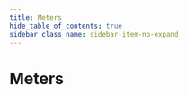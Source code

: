 ```yaml
---
title: Meters
hide_table_of_contents: true
sidebar_class_name: sidebar-item-no-expand
---
```



# Meters

<DeviceGrid>
  <DeviceCard
    brand=""
    description="Demo battery"
    thumbnail="/img/devices/meter/demo-battery.jpg"
    capabilities={[]}
    requirements={[]}
    href="/docs/devices-next/meters/demo-battery"
    group="Generic support"
    type="meter"
    name="demo-battery"
  />
  <DeviceCard
    brand=""
    description="Demo meter"
    thumbnail="/img/devices/meter/demo-meter.jpg"
    capabilities={[]}
    requirements={[]}
    href="/docs/devices-next/meters/demo-meter"
    group="Generic support"
    type="meter"
    name="demo-meter"
  />
  <DeviceCard
    brand=""
    description="Discovergy"
    thumbnail="/img/devices/meter/discovergy.jpg"
    capabilities={[]}
    requirements={[]}
    href="/docs/devices-next/meters/discovergy"
    group=""
    type="meter"
    name="discovergy"
  />
  <DeviceCard
    brand=""
    description="Plexlog"
    thumbnail="/img/devices/meter/plexlog.jpg"
    capabilities={[]}
    requirements={[]}
    href="/docs/devices-next/meters/plexlog"
    group=""
    type="meter"
    name="plexlog"
  />
  <DeviceCard
    brand=""
    description="Powerdog"
    thumbnail="/img/devices/meter/powerdog.jpg"
    capabilities={[]}
    requirements={[]}
    href="/docs/devices-next/meters/powerdog"
    group=""
    type="meter"
    name="powerdog"
  />
  <DeviceCard
    brand=""
    description="Solarlog"
    thumbnail="/img/devices/meter/solarlog.jpg"
    capabilities={[]}
    requirements={[]}
    href="/docs/devices-next/meters/solarlog"
    group=""
    type="meter"
    name="solarlog"
  />
  <DeviceCard
    brand=""
    description="SunSpec Battery (Model 124)"
    thumbnail="/img/devices/meter/sunspec-battery-model-124.jpg"
    capabilities={["battery-control"]}
    requirements={[]}
    href="/docs/devices-next/meters/sunspec-battery-model-124"
    group="Generic support"
    type="meter"
    name="sunspec-battery-model-124"
  />
  <DeviceCard
    brand=""
    description="SunSpec Battery (Model 802)"
    thumbnail="/img/devices/meter/sunspec-battery-model-802.jpg"
    capabilities={["battery-control"]}
    requirements={[]}
    href="/docs/devices-next/meters/sunspec-battery-model-802"
    group="Generic support"
    type="meter"
    name="sunspec-battery-model-802"
  />
  <DeviceCard
    brand=""
    description="SunSpec Hybrid Inverter"
    thumbnail="/img/devices/meter/sunspec-hybrid-inverter.jpg"
    capabilities={[]}
    requirements={[]}
    href="/docs/devices-next/meters/sunspec-hybrid-inverter"
    group="Generic support"
    type="meter"
    name="sunspec-hybrid-inverter"
  />
  <DeviceCard
    brand=""
    description="SunSpec Inverter"
    thumbnail="/img/devices/meter/sunspec-inverter.jpg"
    capabilities={[]}
    requirements={[]}
    href="/docs/devices-next/meters/sunspec-inverter"
    group="Generic support"
    type="meter"
    name="sunspec-inverter"
  />
  <DeviceCard
    brand=""
    description="SunSpec Meter"
    thumbnail="/img/devices/meter/sunspec-meter.jpg"
    capabilities={[]}
    requirements={[]}
    href="/docs/devices-next/meters/sunspec-meter"
    group=""
    type="meter"
    name="sunspec-meter"
  />
  <DeviceCard
    brand=""
    description="vzlogger"
    thumbnail="/img/devices/meter/vzlogger.jpg"
    capabilities={[]}
    requirements={[]}
    href="/docs/devices-next/meters/vzlogger"
    group="Generic support"
    type="meter"
    name="vzlogger"
  />
  <DeviceCard
    brand="A-Tronix"
    description=""
    thumbnail="/img/devices/meter/a-tronix.jpg"
    capabilities={[]}
    requirements={[]}
    href="/docs/devices-next/meters/a-tronix"
    group=""
    type="meter"
    name="a-tronix"
  />
  <DeviceCard
    brand="ABB"
    description="A43"
    thumbnail="/img/devices/meter/abb-a43.jpg"
    capabilities={[]}
    requirements={[]}
    href="/docs/devices-next/meters/abb-a43"
    group=""
    type="meter"
    name="abb-a43"
  />
  <DeviceCard
    brand="ABB"
    description="A44"
    thumbnail="/img/devices/meter/abb-a44.jpg"
    capabilities={[]}
    requirements={[]}
    href="/docs/devices-next/meters/abb-a44"
    group=""
    type="meter"
    name="abb-a44"
  />
  <DeviceCard
    brand="ABB"
    description="B23"
    thumbnail="/img/devices/meter/abb-b23.jpg"
    capabilities={[]}
    requirements={[]}
    href="/docs/devices-next/meters/abb-b23"
    group=""
    type="meter"
    name="abb-b23"
  />
  <DeviceCard
    brand="ABB"
    description="B24"
    thumbnail="/img/devices/meter/abb-b24.jpg"
    capabilities={[]}
    requirements={[]}
    href="/docs/devices-next/meters/abb-b24"
    group=""
    type="meter"
    name="abb-b24"
  />
  <DeviceCard
    brand="Acrel"
    description="ADW300"
    thumbnail="/img/devices/meter/acrel-adw300.jpg"
    capabilities={[]}
    requirements={[]}
    href="/docs/devices-next/meters/acrel-adw300"
    group=""
    type="meter"
    name="acrel-adw300"
  />
  <DeviceCard
    brand="Ads-tec"
    description="StoraXe"
    thumbnail="/img/devices/meter/ads-tec-storaxe.jpg"
    capabilities={[]}
    requirements={[]}
    href="/docs/devices-next/meters/ads-tec-storaxe"
    group=""
    type="meter"
    name="ads-tec-storaxe"
  />
  <DeviceCard
    brand="Alpha ESS"
    description="Storion SMILE"
    thumbnail="/img/devices/meter/alpha-ess-storion-smile.jpg"
    capabilities={["battery-control"]}
    requirements={[]}
    href="/docs/devices-next/meters/alpha-ess-storion-smile"
    group=""
    type="meter"
    name="alpha-ess-storion-smile"
  />
  <DeviceCard
    brand="Ampere"
    description="Ampere.StoragePro"
    thumbnail="/img/devices/meter/ampere-ampere-storagepro.jpg"
    capabilities={[]}
    requirements={[]}
    href="/docs/devices-next/meters/ampere-ampere-storagepro"
    group=""
    type="meter"
    name="ampere-ampere-storagepro"
  />
  <DeviceCard
    brand="Anker"
    description="Micro inverter"
    thumbnail="/img/devices/meter/anker-micro-inverter.jpg"
    capabilities={[]}
    requirements={[]}
    href="/docs/devices-next/meters/anker-micro-inverter"
    group=""
    type="meter"
    name="anker-micro-inverter"
  />
  <DeviceCard
    brand="APsystems"
    description="EZ1"
    thumbnail="/img/devices/meter/apsystems-ez1.jpg"
    capabilities={[]}
    requirements={[]}
    href="/docs/devices-next/meters/apsystems-ez1"
    group=""
    type="meter"
    name="apsystems-ez1"
  />
  <DeviceCard
    brand="AVM"
    description="FritzDECT"
    thumbnail="/img/devices/meter/avm-fritzdect.jpg"
    capabilities={[]}
    requirements={[]}
    href="/docs/devices-next/meters/avm-fritzdect"
    group="Switchable sockets"
    type="meter"
    name="avm-fritzdect"
  />
  <DeviceCard
    brand="Axitec"
    description="AXIhycon 12-15H"
    thumbnail="/img/devices/meter/axitec-axihycon-12-15h.jpg"
    capabilities={[]}
    requirements={[]}
    href="/docs/devices-next/meters/axitec-axihycon-12-15h"
    group=""
    type="meter"
    name="axitec-axihycon-12-15h"
  />
  <DeviceCard
    brand="Bernecker Engineering"
    description="MPM3PM"
    thumbnail="/img/devices/meter/bernecker-engineering-mpm3pm.jpg"
    capabilities={[]}
    requirements={[]}
    href="/docs/devices-next/meters/bernecker-engineering-mpm3pm"
    group=""
    type="meter"
    name="bernecker-engineering-mpm3pm"
  />
  <DeviceCard
    brand="BGEtech"
    description="DS100"
    thumbnail="/img/devices/meter/bgetech-ds100.jpg"
    capabilities={[]}
    requirements={[]}
    href="/docs/devices-next/meters/bgetech-ds100"
    group=""
    type="meter"
    name="bgetech-ds100"
  />
  <DeviceCard
    brand="BGEtech"
    description="WS100"
    thumbnail="/img/devices/meter/bgetech-ws100.jpg"
    capabilities={[]}
    requirements={[]}
    href="/docs/devices-next/meters/bgetech-ws100"
    group=""
    type="meter"
    name="bgetech-ws100"
  />
  <DeviceCard
    brand="Bosch"
    description="BPT-S 5 Hybrid"
    thumbnail="/img/devices/meter/bosch-bpt-s-5-hybrid.jpg"
    capabilities={[]}
    requirements={[]}
    href="/docs/devices-next/meters/bosch-bpt-s-5-hybrid"
    group=""
    type="meter"
    name="bosch-bpt-s-5-hybrid"
  />
  <DeviceCard
    brand="Bosswerk"
    description="Micro inverter"
    thumbnail="/img/devices/meter/bosswerk-micro-inverter.jpg"
    capabilities={[]}
    requirements={[]}
    href="/docs/devices-next/meters/bosswerk-micro-inverter"
    group=""
    type="meter"
    name="bosswerk-micro-inverter"
  />
  <DeviceCard
    brand="Carlo Gavazzi"
    description="EM110/111/112"
    thumbnail="/img/devices/meter/carlo-gavazzi-em110-111-112.jpg"
    capabilities={[]}
    requirements={[]}
    href="/docs/devices-next/meters/carlo-gavazzi-em110-111-112"
    group=""
    type="meter"
    name="carlo-gavazzi-em110-111-112"
  />
  <DeviceCard
    brand="Carlo Gavazzi"
    description="EM24"
    thumbnail="/img/devices/meter/carlo-gavazzi-em24.jpg"
    capabilities={[]}
    requirements={[]}
    href="/docs/devices-next/meters/carlo-gavazzi-em24"
    group=""
    type="meter"
    name="carlo-gavazzi-em24"
  />
  <DeviceCard
    brand="Carlo Gavazzi"
    description="EM24_E1"
    thumbnail="/img/devices/meter/carlo-gavazzi-em24_e1.jpg"
    capabilities={[]}
    requirements={[]}
    href="/docs/devices-next/meters/carlo-gavazzi-em24_e1"
    group=""
    type="meter"
    name="carlo-gavazzi-em24_e1"
  />
  <DeviceCard
    brand="Carlo Gavazzi"
    description="EM330/EM340"
    thumbnail="/img/devices/meter/carlo-gavazzi-em330-em340.jpg"
    capabilities={[]}
    requirements={[]}
    href="/docs/devices-next/meters/carlo-gavazzi-em330-em340"
    group=""
    type="meter"
    name="carlo-gavazzi-em330-em340"
  />
  <DeviceCard
    brand="Carlo Gavazzi"
    description="EM530/EM540"
    thumbnail="/img/devices/meter/carlo-gavazzi-em530-em540.jpg"
    capabilities={[]}
    requirements={[]}
    href="/docs/devices-next/meters/carlo-gavazzi-em530-em540"
    group=""
    type="meter"
    name="carlo-gavazzi-em530-em540"
  />
  <DeviceCard
    brand="Carlo Gavazzi"
    description="ET112"
    thumbnail="/img/devices/meter/carlo-gavazzi-et112.jpg"
    capabilities={[]}
    requirements={[]}
    href="/docs/devices-next/meters/carlo-gavazzi-et112"
    group=""
    type="meter"
    name="carlo-gavazzi-et112"
  />
  <DeviceCard
    brand="Carlo Gavazzi"
    description="ET330/ET340"
    thumbnail="/img/devices/meter/carlo-gavazzi-et330-et340.jpg"
    capabilities={[]}
    requirements={[]}
    href="/docs/devices-next/meters/carlo-gavazzi-et330-et340"
    group=""
    type="meter"
    name="carlo-gavazzi-et330-et340"
  />
  <DeviceCard
    brand="cFos"
    description="PowerBrain Meter"
    thumbnail="/img/devices/meter/cfos-powerbrain-meter.jpg"
    capabilities={["sponsorship"]}
    requirements={[]}
    href="/docs/devices-next/meters/cfos-powerbrain-meter"
    group=""
    type="meter"
    name="cfos-powerbrain-meter"
  />
  <DeviceCard
    brand="Deye"
    description="3p hybrid inverter"
    thumbnail="/img/devices/meter/deye-3p-hybrid-inverter.jpg"
    capabilities={["battery-control"]}
    requirements={[]}
    href="/docs/devices-next/meters/deye-3p-hybrid-inverter"
    group=""
    type="meter"
    name="deye-3p-hybrid-inverter"
  />
  <DeviceCard
    brand="Deye"
    description="hp3 hybrid inverter"
    thumbnail="/img/devices/meter/deye-hp3-hybrid-inverter.jpg"
    capabilities={["battery-control"]}
    requirements={[]}
    href="/docs/devices-next/meters/deye-hp3-hybrid-inverter"
    group=""
    type="meter"
    name="deye-hp3-hybrid-inverter"
  />
  <DeviceCard
    brand="Deye"
    description="Micro inverter"
    thumbnail="/img/devices/meter/deye-micro-inverter.jpg"
    capabilities={[]}
    requirements={[]}
    href="/docs/devices-next/meters/deye-micro-inverter"
    group=""
    type="meter"
    name="deye-micro-inverter"
  />
  <DeviceCard
    brand="Deye"
    description="Storage (hybrid) inverter"
    thumbnail="/img/devices/meter/deye-storage-hybrid-inverter.jpg"
    capabilities={[]}
    requirements={[]}
    href="/docs/devices-next/meters/deye-storage-hybrid-inverter"
    group=""
    type="meter"
    name="deye-storage-hybrid-inverter"
  />
  <DeviceCard
    brand="Deye"
    description="String inverter"
    thumbnail="/img/devices/meter/deye-string-inverter.jpg"
    capabilities={[]}
    requirements={[]}
    href="/docs/devices-next/meters/deye-string-inverter"
    group=""
    type="meter"
    name="deye-string-inverter"
  />
  <DeviceCard
    brand="DSMR"
    description=""
    thumbnail="/img/devices/meter/dsmr.jpg"
    capabilities={[]}
    requirements={[]}
    href="/docs/devices-next/meters/dsmr"
    group=""
    type="meter"
    name="dsmr"
  />
  <DeviceCard
    brand="DZG"
    description="DVH4013"
    thumbnail="/img/devices/meter/dzg-dvh4013.jpg"
    capabilities={[]}
    requirements={[]}
    href="/docs/devices-next/meters/dzg-dvh4013"
    group=""
    type="meter"
    name="dzg-dvh4013"
  />
  <DeviceCard
    brand="E3/DC"
    description=""
    thumbnail="/img/devices/meter/e3-dc.jpg"
    capabilities={["battery-control"]}
    requirements={[]}
    href="/docs/devices-next/meters/e3-dc"
    group=""
    type="meter"
    name="e3-dc"
  />
  <DeviceCard
    brand="Eastron"
    description="SDM120-Modbus"
    thumbnail="/img/devices/meter/eastron-sdm120-modbus.jpg"
    capabilities={[]}
    requirements={[]}
    href="/docs/devices-next/meters/eastron-sdm120-modbus"
    group=""
    type="meter"
    name="eastron-sdm120-modbus"
  />
  <DeviceCard
    brand="Eastron"
    description="SDM220/230"
    thumbnail="/img/devices/meter/eastron-sdm220-230.jpg"
    capabilities={[]}
    requirements={[]}
    href="/docs/devices-next/meters/eastron-sdm220-230"
    group=""
    type="meter"
    name="eastron-sdm220-230"
  />
  <DeviceCard
    brand="Eastron"
    description="SDM630-Modbus"
    thumbnail="/img/devices/meter/eastron-sdm630-modbus.jpg"
    capabilities={[]}
    requirements={[]}
    href="/docs/devices-next/meters/eastron-sdm630-modbus"
    group=""
    type="meter"
    name="eastron-sdm630-modbus"
  />
  <DeviceCard
    brand="Eastron"
    description="SDM72D-M"
    thumbnail="/img/devices/meter/eastron-sdm72d-m.jpg"
    capabilities={[]}
    requirements={[]}
    href="/docs/devices-next/meters/eastron-sdm72d-m"
    group=""
    type="meter"
    name="eastron-sdm72d-m"
  />
  <DeviceCard
    brand="Eastron"
    description="SDM72DM-V2"
    thumbnail="/img/devices/meter/eastron-sdm72dm-v2.jpg"
    capabilities={[]}
    requirements={[]}
    href="/docs/devices-next/meters/eastron-sdm72dm-v2"
    group=""
    type="meter"
    name="eastron-sdm72dm-v2"
  />
  <DeviceCard
    brand="Enphase"
    description="IQ Envoy"
    thumbnail="/img/devices/meter/enphase-iq-envoy.jpg"
    capabilities={[]}
    requirements={[]}
    href="/docs/devices-next/meters/enphase-iq-envoy"
    group=""
    type="meter"
    name="enphase-iq-envoy"
  />
  <DeviceCard
    brand="ESPHome"
    description="DLMS Meter Austria"
    thumbnail="/img/devices/meter/esphome-dlms-meter-austria.jpg"
    capabilities={[]}
    requirements={[]}
    href="/docs/devices-next/meters/esphome-dlms-meter-austria"
    group=""
    type="meter"
    name="esphome-dlms-meter-austria"
  />
  <DeviceCard
    brand="ESPHome"
    description="DSMR"
    thumbnail="/img/devices/meter/esphome-dsmr.jpg"
    capabilities={[]}
    requirements={[]}
    href="/docs/devices-next/meters/esphome-dsmr"
    group=""
    type="meter"
    name="esphome-dsmr"
  />
  <DeviceCard
    brand="FENECON"
    description=""
    thumbnail="/img/devices/meter/fenecon.jpg"
    capabilities={["battery-control"]}
    requirements={[]}
    href="/docs/devices-next/meters/fenecon"
    group=""
    type="meter"
    name="fenecon"
  />
  <DeviceCard
    brand="FoxESS"
    description="H1 Series Hybrid Inverter"
    thumbnail="/img/devices/meter/foxess-h1-series-hybrid-inverter.jpg"
    capabilities={[]}
    requirements={[]}
    href="/docs/devices-next/meters/foxess-h1-series-hybrid-inverter"
    group=""
    type="meter"
    name="foxess-h1-series-hybrid-inverter"
  />
  <DeviceCard
    brand="FoxESS"
    description="H3 Series Hybrid Inverter"
    thumbnail="/img/devices/meter/foxess-h3-series-hybrid-inverter.jpg"
    capabilities={["battery-control"]}
    requirements={[]}
    href="/docs/devices-next/meters/foxess-h3-series-hybrid-inverter"
    group=""
    type="meter"
    name="foxess-h3-series-hybrid-inverter"
  />
  <DeviceCard
    brand="FoxESS"
    description="H3-Smart Series Hybrid Inverter"
    thumbnail="/img/devices/meter/foxess-h3-smart-series-hybrid-inverter.jpg"
    capabilities={["battery-control"]}
    requirements={[]}
    href="/docs/devices-next/meters/foxess-h3-smart-series-hybrid-inverter"
    group=""
    type="meter"
    name="foxess-h3-smart-series-hybrid-inverter"
  />
  <DeviceCard
    brand="Fronius"
    description="Ohmpilot"
    thumbnail="/img/devices/meter/fronius-ohmpilot.jpg"
    capabilities={[]}
    requirements={[]}
    href="/docs/devices-next/meters/fronius-ohmpilot"
    group=""
    type="meter"
    name="fronius-ohmpilot"
  />
  <DeviceCard
    brand="Fronius"
    description="Primo GEN24 Plus"
    thumbnail="/img/devices/meter/fronius-primo-gen24-plus.jpg"
    capabilities={["battery-control"]}
    requirements={[]}
    href="/docs/devices-next/meters/fronius-primo-gen24-plus"
    group=""
    type="meter"
    name="fronius-primo-gen24-plus"
  />
  <DeviceCard
    brand="Fronius"
    description="Smartmeter (via Inverter)"
    thumbnail="/img/devices/meter/fronius-smartmeter-via-inverter.jpg"
    capabilities={[]}
    requirements={[]}
    href="/docs/devices-next/meters/fronius-smartmeter-via-inverter"
    group=""
    type="meter"
    name="fronius-smartmeter-via-inverter"
  />
  <DeviceCard
    brand="Fronius"
    description="Solar API V1"
    thumbnail="/img/devices/meter/fronius-solar-api-v1.jpg"
    capabilities={["battery-control"]}
    requirements={[]}
    href="/docs/devices-next/meters/fronius-solar-api-v1"
    group=""
    type="meter"
    name="fronius-solar-api-v1"
  />
  <DeviceCard
    brand="Fronius"
    description="Symo GEN24 Plus"
    thumbnail="/img/devices/meter/fronius-symo-gen24-plus.jpg"
    capabilities={["battery-control"]}
    requirements={[]}
    href="/docs/devices-next/meters/fronius-symo-gen24-plus"
    group=""
    type="meter"
    name="fronius-symo-gen24-plus"
  />
  <DeviceCard
    brand="Ginlong"
    description="Solis Hybrid Inverter (RHI series)"
    thumbnail="/img/devices/meter/ginlong-solis-hybrid-inverter-rhi-series.jpg"
    capabilities={[]}
    requirements={[]}
    href="/docs/devices-next/meters/ginlong-solis-hybrid-inverter-rhi-series"
    group=""
    type="meter"
    name="ginlong-solis-hybrid-inverter-rhi-series"
  />
  <DeviceCard
    brand="Ginlong"
    description="Solis Hybrid Inverter (S Series)"
    thumbnail="/img/devices/meter/ginlong-solis-hybrid-inverter-s-series.jpg"
    capabilities={[]}
    requirements={[]}
    href="/docs/devices-next/meters/ginlong-solis-hybrid-inverter-s-series"
    group=""
    type="meter"
    name="ginlong-solis-hybrid-inverter-s-series"
  />
  <DeviceCard
    brand="Ginlong"
    description="Solis Inverter"
    thumbnail="/img/devices/meter/ginlong-solis-inverter.jpg"
    capabilities={[]}
    requirements={[]}
    href="/docs/devices-next/meters/ginlong-solis-inverter"
    group=""
    type="meter"
    name="ginlong-solis-inverter"
  />
  <DeviceCard
    brand="go-e"
    description="Controller"
    thumbnail="/img/devices/meter/go-e-controller.jpg"
    capabilities={[]}
    requirements={[]}
    href="/docs/devices-next/meters/go-e-controller"
    group=""
    type="meter"
    name="go-e-controller"
  />
  <DeviceCard
    brand="GoodWe"
    description="ET/EH/BH/BT Hybrid Inverter"
    thumbnail="/img/devices/meter/goodwe-et-eh-bh-bt-hybrid-inverter.jpg"
    capabilities={["battery-control"]}
    requirements={[]}
    href="/docs/devices-next/meters/goodwe-et-eh-bh-bt-hybrid-inverter"
    group=""
    type="meter"
    name="goodwe-et-eh-bh-bt-hybrid-inverter"
  />
  <DeviceCard
    brand="GoodWe"
    description="GoodWe over Wifi"
    thumbnail="/img/devices/meter/goodwe-goodwe-over-wifi.jpg"
    capabilities={[]}
    requirements={[]}
    href="/docs/devices-next/meters/goodwe-goodwe-over-wifi"
    group=""
    type="meter"
    name="goodwe-goodwe-over-wifi"
  />
  <DeviceCard
    brand="GoodWe"
    description="SDT/DT Inverter"
    thumbnail="/img/devices/meter/goodwe-sdt-dt-inverter.jpg"
    capabilities={[]}
    requirements={[]}
    href="/docs/devices-next/meters/goodwe-sdt-dt-inverter"
    group=""
    type="meter"
    name="goodwe-sdt-dt-inverter"
  />
  <DeviceCard
    brand="Growatt"
    description="Hybrid Inverter"
    thumbnail="/img/devices/meter/growatt-hybrid-inverter.jpg"
    capabilities={["battery-control"]}
    requirements={[]}
    href="/docs/devices-next/meters/growatt-hybrid-inverter"
    group=""
    type="meter"
    name="growatt-hybrid-inverter"
  />
  <DeviceCard
    brand="Growatt"
    description="TL-X(H) Hybrid Inverter"
    thumbnail="/img/devices/meter/growatt-tl-x-h-hybrid-inverter.jpg"
    capabilities={["battery-control"]}
    requirements={[]}
    href="/docs/devices-next/meters/growatt-tl-x-h-hybrid-inverter"
    group=""
    type="meter"
    name="growatt-tl-x-h-hybrid-inverter"
  />
  <DeviceCard
    brand="Homematic IP"
    description=""
    thumbnail="/img/devices/meter/homematic-ip.jpg"
    capabilities={[]}
    requirements={[]}
    href="/docs/devices-next/meters/homematic-ip"
    group="Switchable sockets"
    type="meter"
    name="homematic-ip"
  />
  <DeviceCard
    brand="HomeWizard"
    description="kWh Meter"
    thumbnail="/img/devices/meter/homewizard-kwh-meter.jpg"
    capabilities={[]}
    requirements={[]}
    href="/docs/devices-next/meters/homewizard-kwh-meter"
    group=""
    type="meter"
    name="homewizard-kwh-meter"
  />
  <DeviceCard
    brand="HomeWizard"
    description="Wi-Fi P1 Meter"
    thumbnail="/img/devices/meter/homewizard-wi-fi-p1-meter.jpg"
    capabilities={[]}
    requirements={[]}
    href="/docs/devices-next/meters/homewizard-wi-fi-p1-meter"
    group=""
    type="meter"
    name="homewizard-wi-fi-p1-meter"
  />
  <DeviceCard
    brand="Hoymiles"
    description="HM & HMS Series (via AhoyDTU)"
    thumbnail="/img/devices/meter/hoymiles-hm-and-hms-series-via-ahoydtu.jpg"
    capabilities={[]}
    requirements={[]}
    href="/docs/devices-next/meters/hoymiles-hm-and-hms-series-via-ahoydtu"
    group=""
    type="meter"
    name="hoymiles-hm-and-hms-series-via-ahoydtu"
  />
  <DeviceCard
    brand="Hoymiles"
    description="HM & HMS Series (via OpenDTU)"
    thumbnail="/img/devices/meter/hoymiles-hm-and-hms-series-via-opendtu.jpg"
    capabilities={[]}
    requirements={[]}
    href="/docs/devices-next/meters/hoymiles-hm-and-hms-series-via-opendtu"
    group=""
    type="meter"
    name="hoymiles-hm-and-hms-series-via-opendtu"
  />
  <DeviceCard
    brand="Huawei"
    description="EMMA"
    thumbnail="/img/devices/meter/huawei-emma.jpg"
    capabilities={[]}
    requirements={[]}
    href="/docs/devices-next/meters/huawei-emma"
    group=""
    type="meter"
    name="huawei-emma"
  />
  <DeviceCard
    brand="Huawei"
    description="SmartLogger"
    thumbnail="/img/devices/meter/huawei-smartlogger.jpg"
    capabilities={["battery-control"]}
    requirements={[]}
    href="/docs/devices-next/meters/huawei-smartlogger"
    group=""
    type="meter"
    name="huawei-smartlogger"
  />
  <DeviceCard
    brand="Huawei"
    description="SUN2000"
    thumbnail="/img/devices/meter/huawei-sun2000.jpg"
    capabilities={["battery-control"]}
    requirements={[]}
    href="/docs/devices-next/meters/huawei-sun2000"
    group=""
    type="meter"
    name="huawei-sun2000"
  />
  <DeviceCard
    brand="Huawei"
    description="SUN2000 (SDongle)"
    thumbnail="/img/devices/meter/huawei-sun2000-sdongle.jpg"
    capabilities={[]}
    requirements={[]}
    href="/docs/devices-next/meters/huawei-sun2000-sdongle"
    group=""
    type="meter"
    name="huawei-sun2000-sdongle"
  />
  <DeviceCard
    brand="IAMMETER"
    description="WEM3080"
    thumbnail="/img/devices/meter/iammeter-wem3080.jpg"
    capabilities={[]}
    requirements={[]}
    href="/docs/devices-next/meters/iammeter-wem3080"
    group=""
    type="meter"
    name="iammeter-wem3080"
  />
  <DeviceCard
    brand="IAMMETER"
    description="WEM3080T/WEM3046T/WEM3050T"
    thumbnail="/img/devices/meter/iammeter-wem3080t-wem3046t-wem3050t.jpg"
    capabilities={[]}
    requirements={[]}
    href="/docs/devices-next/meters/iammeter-wem3080t-wem3046t-wem3050t"
    group=""
    type="meter"
    name="iammeter-wem3080t-wem3046t-wem3050t"
  />
  <DeviceCard
    brand="IGEN Tech"
    description="Solarman Logger"
    thumbnail="/img/devices/meter/igen-tech-solarman-logger.jpg"
    capabilities={[]}
    requirements={[]}
    href="/docs/devices-next/meters/igen-tech-solarman-logger"
    group=""
    type="meter"
    name="igen-tech-solarman-logger"
  />
  <DeviceCard
    brand="inepro"
    description="PRO380-MOD"
    thumbnail="/img/devices/meter/inepro-pro380-mod.jpg"
    capabilities={[]}
    requirements={[]}
    href="/docs/devices-next/meters/inepro-pro380-mod"
    group=""
    type="meter"
    name="inepro-pro380-mod"
  />
  <DeviceCard
    brand="IOmeter"
    description=""
    thumbnail="/img/devices/meter/iometer.jpg"
    capabilities={[]}
    requirements={[]}
    href="/docs/devices-next/meters/iometer"
    group=""
    type="meter"
    name="iometer"
  />
  <DeviceCard
    brand="Janitza"
    description="B series"
    thumbnail="/img/devices/meter/janitza-b-series.jpg"
    capabilities={[]}
    requirements={[]}
    href="/docs/devices-next/meters/janitza-b-series"
    group=""
    type="meter"
    name="janitza-b-series"
  />
  <DeviceCard
    brand="Janitza"
    description="UMG series"
    thumbnail="/img/devices/meter/janitza-umg-series.jpg"
    capabilities={[]}
    requirements={[]}
    href="/docs/devices-next/meters/janitza-umg-series"
    group=""
    type="meter"
    name="janitza-umg-series"
  />
  <DeviceCard
    brand="KEBA"
    description="KeContact E10"
    thumbnail="/img/devices/meter/keba-kecontact-e10.jpg"
    capabilities={[]}
    requirements={[]}
    href="/docs/devices-next/meters/keba-kecontact-e10"
    group=""
    type="meter"
    name="keba-kecontact-e10"
  />
  <DeviceCard
    brand="Kostal"
    description="Energy Meter C (KEM-C)"
    thumbnail="/img/devices/meter/kostal-energy-meter-c-kem-c.jpg"
    capabilities={[]}
    requirements={[]}
    href="/docs/devices-next/meters/kostal-energy-meter-c-kem-c"
    group=""
    type="meter"
    name="kostal-energy-meter-c-kem-c"
  />
  <DeviceCard
    brand="Kostal"
    description="Energy Meter P (KEM-P)"
    thumbnail="/img/devices/meter/kostal-energy-meter-p-kem-p.jpg"
    capabilities={[]}
    requirements={[]}
    href="/docs/devices-next/meters/kostal-energy-meter-p-kem-p"
    group=""
    type="meter"
    name="kostal-energy-meter-p-kem-p"
  />
  <DeviceCard
    brand="Kostal"
    description="Piko"
    thumbnail="/img/devices/meter/kostal-piko.jpg"
    capabilities={[]}
    requirements={[]}
    href="/docs/devices-next/meters/kostal-piko"
    group=""
    type="meter"
    name="kostal-piko"
  />
  <DeviceCard
    brand="Kostal"
    description="Piko (legacy)"
    thumbnail="/img/devices/meter/kostal-piko-legacy.jpg"
    capabilities={[]}
    requirements={[]}
    href="/docs/devices-next/meters/kostal-piko-legacy"
    group=""
    type="meter"
    name="kostal-piko-legacy"
  />
  <DeviceCard
    brand="Kostal"
    description="Piko BA"
    thumbnail="/img/devices/meter/kostal-piko-ba.jpg"
    capabilities={[]}
    requirements={[]}
    href="/docs/devices-next/meters/kostal-piko-ba"
    group=""
    type="meter"
    name="kostal-piko-ba"
  />
  <DeviceCard
    brand="Kostal"
    description="Piko Hybrid"
    thumbnail="/img/devices/meter/kostal-piko-hybrid.jpg"
    capabilities={[]}
    requirements={[]}
    href="/docs/devices-next/meters/kostal-piko-hybrid"
    group=""
    type="meter"
    name="kostal-piko-hybrid"
  />
  <DeviceCard
    brand="Kostal"
    description="Piko MP Plus"
    thumbnail="/img/devices/meter/kostal-piko-mp-plus.jpg"
    capabilities={[]}
    requirements={[]}
    href="/docs/devices-next/meters/kostal-piko-mp-plus"
    group=""
    type="meter"
    name="kostal-piko-mp-plus"
  />
  <DeviceCard
    brand="Kostal"
    description="Plenticore Hybrid"
    thumbnail="/img/devices/meter/kostal-plenticore-hybrid.jpg"
    capabilities={["battery-control"]}
    requirements={[]}
    href="/docs/devices-next/meters/kostal-plenticore-hybrid"
    group=""
    type="meter"
    name="kostal-plenticore-hybrid"
  />
  <DeviceCard
    brand="Kostal"
    description="Plenticore Hybrid, incl. grid charging of the house battery"
    thumbnail="/img/devices/meter/kostal-plenticore-hybrid-incl-grid-charging-of-the-house-battery.jpg"
    capabilities={["battery-control"]}
    requirements={[]}
    href="/docs/devices-next/meters/kostal-plenticore-hybrid-incl-grid-charging-of-the-house-battery"
    group=""
    type="meter"
    name="kostal-plenticore-hybrid-incl-grid-charging-of-the-house-battery"
  />
  <DeviceCard
    brand="Kostal"
    description="Smart Energy Meter"
    thumbnail="/img/devices/meter/kostal-smart-energy-meter.jpg"
    capabilities={[]}
    requirements={[]}
    href="/docs/devices-next/meters/kostal-smart-energy-meter"
    group=""
    type="meter"
    name="kostal-smart-energy-meter"
  />
  <DeviceCard
    brand="Kostal"
    description="Smart Energy Meter (via inverter)"
    thumbnail="/img/devices/meter/kostal-smart-energy-meter-via-inverter.jpg"
    capabilities={[]}
    requirements={[]}
    href="/docs/devices-next/meters/kostal-smart-energy-meter-via-inverter"
    group=""
    type="meter"
    name="kostal-smart-energy-meter-via-inverter"
  />
  <DeviceCard
    brand="LG"
    description="ESS Home 15"
    thumbnail="/img/devices/meter/lg-ess-home-15.jpg"
    capabilities={["battery-control"]}
    requirements={[]}
    href="/docs/devices-next/meters/lg-ess-home-15"
    group=""
    type="meter"
    name="lg-ess-home-15"
  />
  <DeviceCard
    brand="LG"
    description="ESS Home 8/10"
    thumbnail="/img/devices/meter/lg-ess-home-8-10.jpg"
    capabilities={["battery-control"]}
    requirements={[]}
    href="/docs/devices-next/meters/lg-ess-home-8-10"
    group=""
    type="meter"
    name="lg-ess-home-8-10"
  />
  <DeviceCard
    brand="Loxone"
    description="Miniserver"
    thumbnail="/img/devices/meter/loxone-miniserver.jpg"
    capabilities={[]}
    requirements={[]}
    href="/docs/devices-next/meters/loxone-miniserver"
    group=""
    type="meter"
    name="loxone-miniserver"
  />
  <DeviceCard
    brand="M-TEC"
    description="Energy Butler GEN2"
    thumbnail="/img/devices/meter/m-tec-energy-butler-gen2.jpg"
    capabilities={[]}
    requirements={[]}
    href="/docs/devices-next/meters/m-tec-energy-butler-gen2"
    group=""
    type="meter"
    name="m-tec-energy-butler-gen2"
  />
  <DeviceCard
    brand="M-TEC"
    description="Energy Butler GEN3"
    thumbnail="/img/devices/meter/m-tec-energy-butler-gen3.jpg"
    capabilities={["battery-control"]}
    requirements={[]}
    href="/docs/devices-next/meters/m-tec-energy-butler-gen3"
    group=""
    type="meter"
    name="m-tec-energy-butler-gen3"
  />
  <DeviceCard
    brand="Marstek"
    description="Venus Battery Storage"
    thumbnail="/img/devices/meter/marstek-venus-battery-storage.jpg"
    capabilities={["battery-control"]}
    requirements={[]}
    href="/docs/devices-next/meters/marstek-venus-battery-storage"
    group=""
    type="meter"
    name="marstek-venus-battery-storage"
  />
  <DeviceCard
    brand="mhendriks"
    description="P1 dongle"
    thumbnail="/img/devices/meter/mhendriks-p1-dongle.jpg"
    capabilities={[]}
    requirements={[]}
    href="/docs/devices-next/meters/mhendriks-p1-dongle"
    group=""
    type="meter"
    name="mhendriks-p1-dongle"
  />
  <DeviceCard
    brand="my-PV"
    description="AC ELWA 2"
    thumbnail="/img/devices/meter/my-pv-ac-elwa-2.jpg"
    capabilities={[]}
    requirements={[]}
    href="/docs/devices-next/meters/my-pv-ac-elwa-2"
    group=""
    type="meter"
    name="my-pv-ac-elwa-2"
  />
  <DeviceCard
    brand="my-PV"
    description="AC ELWA-E"
    thumbnail="/img/devices/meter/my-pv-ac-elwa-e.jpg"
    capabilities={[]}
    requirements={[]}
    href="/docs/devices-next/meters/my-pv-ac-elwa-e"
    group=""
    type="meter"
    name="my-pv-ac-elwa-e"
  />
  <DeviceCard
    brand="my-PV"
    description="AC•THOR"
    thumbnail="/img/devices/meter/my-pv-ac-thor.jpg"
    capabilities={[]}
    requirements={[]}
    href="/docs/devices-next/meters/my-pv-ac-thor"
    group=""
    type="meter"
    name="my-pv-ac-thor"
  />
  <DeviceCard
    brand="my-PV"
    description="WiFi Meter"
    thumbnail="/img/devices/meter/my-pv-wifi-meter.jpg"
    capabilities={[]}
    requirements={[]}
    href="/docs/devices-next/meters/my-pv-wifi-meter"
    group=""
    type="meter"
    name="my-pv-wifi-meter"
  />
  <DeviceCard
    brand="myStrom"
    description="Switch"
    thumbnail="/img/devices/meter/mystrom-switch.jpg"
    capabilities={[]}
    requirements={[]}
    href="/docs/devices-next/meters/mystrom-switch"
    group="Switchable sockets"
    type="meter"
    name="mystrom-switch"
  />
  <DeviceCard
    brand="OpenEMS"
    description=""
    thumbnail="/img/devices/meter/openems.jpg"
    capabilities={["battery-control"]}
    requirements={[]}
    href="/docs/devices-next/meters/openems"
    group=""
    type="meter"
    name="openems"
  />
  <DeviceCard
    brand="ORNO"
    description="OR-WE-516"
    thumbnail="/img/devices/meter/orno-or-we-516.jpg"
    capabilities={[]}
    requirements={[]}
    href="/docs/devices-next/meters/orno-or-we-516"
    group=""
    type="meter"
    name="orno-or-we-516"
  />
  <DeviceCard
    brand="ORNO"
    description="OR-WE-517"
    thumbnail="/img/devices/meter/orno-or-we-517.jpg"
    capabilities={[]}
    requirements={[]}
    href="/docs/devices-next/meters/orno-or-we-517"
    group=""
    type="meter"
    name="orno-or-we-517"
  />
  <DeviceCard
    brand="P1Monitor"
    description="P1 Monitor"
    thumbnail="/img/devices/meter/p1monitor-p1-monitor.jpg"
    capabilities={[]}
    requirements={[]}
    href="/docs/devices-next/meters/p1monitor-p1-monitor"
    group=""
    type="meter"
    name="p1monitor-p1-monitor"
  />
  <DeviceCard
    brand="Powerfox"
    description="Poweropti"
    thumbnail="/img/devices/meter/powerfox-poweropti.jpg"
    capabilities={[]}
    requirements={[]}
    href="/docs/devices-next/meters/powerfox-poweropti"
    group=""
    type="meter"
    name="powerfox-poweropti"
  />
  <DeviceCard
    brand="Qcells"
    description="Hybrid-Inverter (Cloud)"
    thumbnail="/img/devices/meter/qcells-hybrid-inverter-cloud.jpg"
    capabilities={[]}
    requirements={[]}
    href="/docs/devices-next/meters/qcells-hybrid-inverter-cloud"
    group=""
    type="meter"
    name="qcells-hybrid-inverter-cloud"
  />
  <DeviceCard
    brand="Qcells"
    description="Q.HOME ESS HYB-G3"
    thumbnail="/img/devices/meter/qcells-q-home-ess-hyb-g3.jpg"
    capabilities={["battery-control"]}
    requirements={[]}
    href="/docs/devices-next/meters/qcells-q-home-ess-hyb-g3"
    group=""
    type="meter"
    name="qcells-q-home-ess-hyb-g3"
  />
  <DeviceCard
    brand="RCT"
    description="Power"
    thumbnail="/img/devices/meter/rct-power.jpg"
    capabilities={["battery-control"]}
    requirements={[]}
    href="/docs/devices-next/meters/rct-power"
    group=""
    type="meter"
    name="rct-power"
  />
  <DeviceCard
    brand="Saia-Burgess Controls (SBC)"
    description="ALE3"
    thumbnail="/img/devices/meter/saia-burgess-controls-sbc-ale3.jpg"
    capabilities={[]}
    requirements={[]}
    href="/docs/devices-next/meters/saia-burgess-controls-sbc-ale3"
    group=""
    type="meter"
    name="saia-burgess-controls-sbc-ale3"
  />
  <DeviceCard
    brand="Saia-Burgess Controls (SBC)"
    description="AWD3"
    thumbnail="/img/devices/meter/saia-burgess-controls-sbc-awd3.jpg"
    capabilities={[]}
    requirements={[]}
    href="/docs/devices-next/meters/saia-burgess-controls-sbc-awd3"
    group=""
    type="meter"
    name="saia-burgess-controls-sbc-awd3"
  />
  <DeviceCard
    brand="SAJ"
    description="H1 Series Hybrid Solar Inverter"
    thumbnail="/img/devices/meter/saj-h1-series-hybrid-solar-inverter.jpg"
    capabilities={[]}
    requirements={[]}
    href="/docs/devices-next/meters/saj-h1-series-hybrid-solar-inverter"
    group=""
    type="meter"
    name="saj-h1-series-hybrid-solar-inverter"
  />
  <DeviceCard
    brand="SAJ"
    description="H2 Series Hybrid Solar Inverter"
    thumbnail="/img/devices/meter/saj-h2-series-hybrid-solar-inverter.jpg"
    capabilities={[]}
    requirements={[]}
    href="/docs/devices-next/meters/saj-h2-series-hybrid-solar-inverter"
    group=""
    type="meter"
    name="saj-h2-series-hybrid-solar-inverter"
  />
  <DeviceCard
    brand="SAJ"
    description="R5 Series Solar Inverter"
    thumbnail="/img/devices/meter/saj-r5-series-solar-inverter.jpg"
    capabilities={[]}
    requirements={[]}
    href="/docs/devices-next/meters/saj-r5-series-solar-inverter"
    group=""
    type="meter"
    name="saj-r5-series-solar-inverter"
  />
  <DeviceCard
    brand="SAX"
    description="Homespeicher"
    thumbnail="/img/devices/meter/sax-homespeicher.jpg"
    capabilities={[]}
    requirements={[]}
    href="/docs/devices-next/meters/sax-homespeicher"
    group=""
    type="meter"
    name="sax-homespeicher"
  />
  <DeviceCard
    brand="Schneider Electric"
    description="iEM3xxx Modbus"
    thumbnail="/img/devices/meter/schneider-electric-iem3xxx-modbus.jpg"
    capabilities={[]}
    requirements={[]}
    href="/docs/devices-next/meters/schneider-electric-iem3xxx-modbus"
    group=""
    type="meter"
    name="schneider-electric-iem3xxx-modbus"
  />
  <DeviceCard
    brand="SENEC"
    description=".Home"
    thumbnail="/img/devices/meter/senec-home.jpg"
    capabilities={["battery-control"]}
    requirements={[]}
    href="/docs/devices-next/meters/senec-home"
    group=""
    type="meter"
    name="senec-home"
  />
  <DeviceCard
    brand="Senergy"
    description="SE 4/5/6KTL-S1/G2 Inverter"
    thumbnail="/img/devices/meter/senergy-se-4-5-6ktl-s1-g2-inverter.jpg"
    capabilities={[]}
    requirements={[]}
    href="/docs/devices-next/meters/senergy-se-4-5-6ktl-s1-g2-inverter"
    group=""
    type="meter"
    name="senergy-se-4-5-6ktl-s1-g2-inverter"
  />
  <DeviceCard
    brand="Shelly"
    description="1PM"
    thumbnail="/img/devices/meter/shelly-1pm.jpg"
    capabilities={[]}
    requirements={[]}
    href="/docs/devices-next/meters/shelly-1pm"
    group="Switchable sockets"
    type="meter"
    name="shelly-1pm"
  />
  <DeviceCard
    brand="Shelly"
    description="1PM mini"
    thumbnail="/img/devices/meter/shelly-1pm-mini.jpg"
    capabilities={[]}
    requirements={[]}
    href="/docs/devices-next/meters/shelly-1pm-mini"
    group="Switchable sockets"
    type="meter"
    name="shelly-1pm-mini"
  />
  <DeviceCard
    brand="Shelly"
    description="3EM"
    thumbnail="/img/devices/meter/shelly-3em.jpg"
    capabilities={[]}
    requirements={[]}
    href="/docs/devices-next/meters/shelly-3em"
    group=""
    type="meter"
    name="shelly-3em"
  />
  <DeviceCard
    brand="Shelly"
    description="EM"
    thumbnail="/img/devices/meter/shelly-em.jpg"
    capabilities={[]}
    requirements={[]}
    href="/docs/devices-next/meters/shelly-em"
    group="Switchable sockets"
    type="meter"
    name="shelly-em"
  />
  <DeviceCard
    brand="Shelly"
    description="Plug S"
    thumbnail="/img/devices/meter/shelly-plug-s.jpg"
    capabilities={[]}
    requirements={[]}
    href="/docs/devices-next/meters/shelly-plug-s"
    group="Switchable sockets"
    type="meter"
    name="shelly-plug-s"
  />
  <DeviceCard
    brand="Shelly"
    description="PM mini"
    thumbnail="/img/devices/meter/shelly-pm-mini.jpg"
    capabilities={[]}
    requirements={[]}
    href="/docs/devices-next/meters/shelly-pm-mini"
    group="Switchable sockets"
    type="meter"
    name="shelly-pm-mini"
  />
  <DeviceCard
    brand="Shelly"
    description="Pro 1PM"
    thumbnail="/img/devices/meter/shelly-pro-1pm.jpg"
    capabilities={[]}
    requirements={[]}
    href="/docs/devices-next/meters/shelly-pro-1pm"
    group="Switchable sockets"
    type="meter"
    name="shelly-pro-1pm"
  />
  <DeviceCard
    brand="Shelly"
    description="Pro 3 EM"
    thumbnail="/img/devices/meter/shelly-pro-3-em.jpg"
    capabilities={[]}
    requirements={[]}
    href="/docs/devices-next/meters/shelly-pro-3-em"
    group=""
    type="meter"
    name="shelly-pro-3-em"
  />
  <DeviceCard
    brand="Shelly"
    description="Pro 3EM (monophase mode)"
    thumbnail="/img/devices/meter/shelly-pro-3em-monophase-mode.jpg"
    capabilities={[]}
    requirements={[]}
    href="/docs/devices-next/meters/shelly-pro-3em-monophase-mode"
    group="Switchable sockets"
    type="meter"
    name="shelly-pro-3em-monophase-mode"
  />
  <DeviceCard
    brand="Shelly"
    description="Pro EM"
    thumbnail="/img/devices/meter/shelly-pro-em.jpg"
    capabilities={[]}
    requirements={[]}
    href="/docs/devices-next/meters/shelly-pro-em"
    group="Switchable sockets"
    type="meter"
    name="shelly-pro-em"
  />
  <DeviceCard
    brand="Siemens"
    description="7KT1665"
    thumbnail="/img/devices/meter/siemens-7kt1665.jpg"
    capabilities={[]}
    requirements={[]}
    href="/docs/devices-next/meters/siemens-7kt1665"
    group=""
    type="meter"
    name="siemens-7kt1665"
  />
  <DeviceCard
    brand="Siemens"
    description="Junelight Smart Battery"
    thumbnail="/img/devices/meter/siemens-junelight-smart-battery.jpg"
    capabilities={[]}
    requirements={[]}
    href="/docs/devices-next/meters/siemens-junelight-smart-battery"
    group=""
    type="meter"
    name="siemens-junelight-smart-battery"
  />
  <DeviceCard
    brand="Siemens"
    description="PAC 2200"
    thumbnail="/img/devices/meter/siemens-pac-2200.jpg"
    capabilities={[]}
    requirements={[]}
    href="/docs/devices-next/meters/siemens-pac-2200"
    group=""
    type="meter"
    name="siemens-pac-2200"
  />
  <DeviceCard
    brand="Sigenergy"
    description="Sigen Hybrid/Sigen PV Max/SigenStore EC"
    thumbnail="/img/devices/meter/sigenergy-sigen-hybrid-sigen-pv-max-sigenstore-ec.jpg"
    capabilities={[]}
    requirements={[]}
    href="/docs/devices-next/meters/sigenergy-sigen-hybrid-sigen-pv-max-sigenstore-ec"
    group=""
    type="meter"
    name="sigenergy-sigen-hybrid-sigen-pv-max-sigenstore-ec"
  />
  <DeviceCard
    brand="SMA"
    description="Data Manager"
    thumbnail="/img/devices/meter/sma-data-manager.jpg"
    capabilities={[]}
    requirements={[]}
    href="/docs/devices-next/meters/sma-data-manager"
    group=""
    type="meter"
    name="sma-data-manager"
  />
  <DeviceCard
    brand="SMA"
    description="Energy Meter"
    thumbnail="/img/devices/meter/sma-energy-meter.jpg"
    capabilities={[]}
    requirements={[]}
    href="/docs/devices-next/meters/sma-energy-meter"
    group=""
    type="meter"
    name="sma-energy-meter"
  />
  <DeviceCard
    brand="SMA"
    description="Inverter (Speedwire)"
    thumbnail="/img/devices/meter/sma-inverter-speedwire.jpg"
    capabilities={[]}
    requirements={[]}
    href="/docs/devices-next/meters/sma-inverter-speedwire"
    group=""
    type="meter"
    name="sma-inverter-speedwire"
  />
  <DeviceCard
    brand="SMA"
    description="Smart Energy Hybrid Inverter"
    thumbnail="/img/devices/meter/sma-smart-energy-hybrid-inverter.jpg"
    capabilities={["battery-control"]}
    requirements={[]}
    href="/docs/devices-next/meters/sma-smart-energy-hybrid-inverter"
    group=""
    type="meter"
    name="sma-smart-energy-hybrid-inverter"
  />
  <DeviceCard
    brand="SMA"
    description="Sunny Boy Storage 1.5/2.0/2.5 (Modbus)"
    thumbnail="/img/devices/meter/sma-sunny-boy-storage-1-5-2-0-2-5-modbus.jpg"
    capabilities={["battery-control"]}
    requirements={[]}
    href="/docs/devices-next/meters/sma-sunny-boy-storage-1-5-2-0-2-5-modbus"
    group=""
    type="meter"
    name="sma-sunny-boy-storage-1-5-2-0-2-5-modbus"
  />
  <DeviceCard
    brand="SMA"
    description="Sunny Boy Storage 3.7/5.0/6.0 (Modbus)"
    thumbnail="/img/devices/meter/sma-sunny-boy-storage-3-7-5-0-6-0-modbus.jpg"
    capabilities={["battery-control"]}
    requirements={[]}
    href="/docs/devices-next/meters/sma-sunny-boy-storage-3-7-5-0-6-0-modbus"
    group=""
    type="meter"
    name="sma-sunny-boy-storage-3-7-5-0-6-0-modbus"
  />
  <DeviceCard
    brand="SMA"
    description="Sunny Home Manager 2.0"
    thumbnail="/img/devices/meter/sma-sunny-home-manager-2-0.jpg"
    capabilities={["smahems"]}
    requirements={[]}
    href="/docs/devices-next/meters/sma-sunny-home-manager-2-0"
    group=""
    type="meter"
    name="sma-sunny-home-manager-2-0"
  />
  <DeviceCard
    brand="SMA"
    description="Sunny Island (Modbus)"
    thumbnail="/img/devices/meter/sma-sunny-island-modbus.jpg"
    capabilities={["battery-control"]}
    requirements={[]}
    href="/docs/devices-next/meters/sma-sunny-island-modbus"
    group=""
    type="meter"
    name="sma-sunny-island-modbus"
  />
  <DeviceCard
    brand="SMA"
    description="WebBox"
    thumbnail="/img/devices/meter/sma-webbox.jpg"
    capabilities={[]}
    requirements={[]}
    href="/docs/devices-next/meters/sma-webbox"
    group=""
    type="meter"
    name="sma-webbox"
  />
  <DeviceCard
    brand="SMA"
    description="Wechselrichter (Modbus)"
    thumbnail="/img/devices/meter/sma-wechselrichter-modbus.jpg"
    capabilities={[]}
    requirements={[]}
    href="/docs/devices-next/meters/sma-wechselrichter-modbus"
    group=""
    type="meter"
    name="sma-wechselrichter-modbus"
  />
  <DeviceCard
    brand="Smartfox"
    description="Box"
    thumbnail="/img/devices/meter/smartfox-box.jpg"
    capabilities={[]}
    requirements={[]}
    href="/docs/devices-next/meters/smartfox-box"
    group=""
    type="meter"
    name="smartfox-box"
  />
  <DeviceCard
    brand="Smartfox"
    description="Light (EM2 firmware)"
    thumbnail="/img/devices/meter/smartfox-light-em2-firmware.jpg"
    capabilities={[]}
    requirements={[]}
    href="/docs/devices-next/meters/smartfox-light-em2-firmware"
    group=""
    type="meter"
    name="smartfox-light-em2-firmware"
  />
  <DeviceCard
    brand="Smartfox"
    description="Pro"
    thumbnail="/img/devices/meter/smartfox-pro.jpg"
    capabilities={[]}
    requirements={[]}
    href="/docs/devices-next/meters/smartfox-pro"
    group=""
    type="meter"
    name="smartfox-pro"
  />
  <DeviceCard
    brand="Smartfox"
    description="Pro 2"
    thumbnail="/img/devices/meter/smartfox-pro-2.jpg"
    capabilities={[]}
    requirements={[]}
    href="/docs/devices-next/meters/smartfox-pro-2"
    group=""
    type="meter"
    name="smartfox-pro-2"
  />
  <DeviceCard
    brand="Smartfox"
    description="Pro Light"
    thumbnail="/img/devices/meter/smartfox-pro-light.jpg"
    capabilities={[]}
    requirements={[]}
    href="/docs/devices-next/meters/smartfox-pro-light"
    group=""
    type="meter"
    name="smartfox-pro-light"
  />
  <DeviceCard
    brand="Smartfox"
    description="Pro Light 2"
    thumbnail="/img/devices/meter/smartfox-pro-light-2.jpg"
    capabilities={[]}
    requirements={[]}
    href="/docs/devices-next/meters/smartfox-pro-light-2"
    group=""
    type="meter"
    name="smartfox-pro-light-2"
  />
  <DeviceCard
    brand="Smartfox"
    description="Reg"
    thumbnail="/img/devices/meter/smartfox-reg.jpg"
    capabilities={[]}
    requirements={[]}
    href="/docs/devices-next/meters/smartfox-reg"
    group=""
    type="meter"
    name="smartfox-reg"
  />
  <DeviceCard
    brand="Smartfox"
    description="Reg extended"
    thumbnail="/img/devices/meter/smartfox-reg-extended.jpg"
    capabilities={[]}
    requirements={[]}
    href="/docs/devices-next/meters/smartfox-reg-extended"
    group=""
    type="meter"
    name="smartfox-reg-extended"
  />
  <DeviceCard
    brand="SofarSolar"
    description="Hybrid Inverter"
    thumbnail="/img/devices/meter/sofarsolar-hybrid-inverter.jpg"
    capabilities={[]}
    requirements={[]}
    href="/docs/devices-next/meters/sofarsolar-hybrid-inverter"
    group=""
    type="meter"
    name="sofarsolar-hybrid-inverter"
  />
  <DeviceCard
    brand="SofarSolar"
    description="HYD 3…6K-EP"
    thumbnail="/img/devices/meter/sofarsolar-hyd-3-6k-ep.jpg"
    capabilities={["battery-control"]}
    requirements={[]}
    href="/docs/devices-next/meters/sofarsolar-hyd-3-6k-ep"
    group=""
    type="meter"
    name="sofarsolar-hyd-3-6k-ep"
  />
  <DeviceCard
    brand="SofarSolar"
    description="HYD 5…20K-3PH"
    thumbnail="/img/devices/meter/sofarsolar-hyd-5-20k-3ph.jpg"
    capabilities={["battery-control"]}
    requirements={[]}
    href="/docs/devices-next/meters/sofarsolar-hyd-5-20k-3ph"
    group=""
    type="meter"
    name="sofarsolar-hyd-5-20k-3ph"
  />
  <DeviceCard
    brand="SofarSolar"
    description="Inverter"
    thumbnail="/img/devices/meter/sofarsolar-inverter.jpg"
    capabilities={[]}
    requirements={[]}
    href="/docs/devices-next/meters/sofarsolar-inverter"
    group=""
    type="meter"
    name="sofarsolar-inverter"
  />
  <DeviceCard
    brand="SofarSolar"
    description="SOFAR 5…24KTL-G3"
    thumbnail="/img/devices/meter/sofarsolar-sofar-5-24ktl-g3.jpg"
    capabilities={["battery-control"]}
    requirements={[]}
    href="/docs/devices-next/meters/sofarsolar-sofar-5-24ktl-g3"
    group=""
    type="meter"
    name="sofarsolar-sofar-5-24ktl-g3"
  />
  <DeviceCard
    brand="SofarSolar"
    description="SOFAR 80…136KTL"
    thumbnail="/img/devices/meter/sofarsolar-sofar-80-136ktl.jpg"
    capabilities={["battery-control"]}
    requirements={[]}
    href="/docs/devices-next/meters/sofarsolar-sofar-80-136ktl"
    group=""
    type="meter"
    name="sofarsolar-sofar-80-136ktl"
  />
  <DeviceCard
    brand="Solaranzeige"
    description="Solaranzeige"
    thumbnail="/img/devices/meter/solaranzeige-solaranzeige.jpg"
    capabilities={[]}
    requirements={[]}
    href="/docs/devices-next/meters/solaranzeige-solaranzeige"
    group=""
    type="meter"
    name="solaranzeige-solaranzeige"
  />
  <DeviceCard
    brand="SolarEdge"
    description="Hybrid Inverter"
    thumbnail="/img/devices/meter/solaredge-hybrid-inverter.jpg"
    capabilities={["battery-control"]}
    requirements={[]}
    href="/docs/devices-next/meters/solaredge-hybrid-inverter"
    group=""
    type="meter"
    name="solaredge-hybrid-inverter"
  />
  <DeviceCard
    brand="SolarEdge"
    description="Inverter"
    thumbnail="/img/devices/meter/solaredge-inverter.jpg"
    capabilities={[]}
    requirements={[]}
    href="/docs/devices-next/meters/solaredge-inverter"
    group=""
    type="meter"
    name="solaredge-inverter"
  />
  <DeviceCard
    brand="SolarMax"
    description="MAX.STORAGE / MAX.STORAGE Ultimate"
    thumbnail="/img/devices/meter/solarmax-max-storage-max-storage-ultimate.jpg"
    capabilities={["battery-control"]}
    requirements={[]}
    href="/docs/devices-next/meters/solarmax-max-storage-max-storage-ultimate"
    group=""
    type="meter"
    name="solarmax-max-storage-max-storage-ultimate"
  />
  <DeviceCard
    brand="SolarMax"
    description="SolarMax SMT"
    thumbnail="/img/devices/meter/solarmax-solarmax-smt.jpg"
    capabilities={[]}
    requirements={[]}
    href="/docs/devices-next/meters/solarmax-solarmax-smt"
    group=""
    type="meter"
    name="solarmax-solarmax-smt"
  />
  <DeviceCard
    brand="SolarMax"
    description="SP Series Inverter"
    thumbnail="/img/devices/meter/solarmax-sp-series-inverter.jpg"
    capabilities={[]}
    requirements={[]}
    href="/docs/devices-next/meters/solarmax-sp-series-inverter"
    group=""
    type="meter"
    name="solarmax-sp-series-inverter"
  />
  <DeviceCard
    brand="Solarwatt"
    description="EnergyManager"
    thumbnail="/img/devices/meter/solarwatt-energymanager.jpg"
    capabilities={[]}
    requirements={[]}
    href="/docs/devices-next/meters/solarwatt-energymanager"
    group=""
    type="meter"
    name="solarwatt-energymanager"
  />
  <DeviceCard
    brand="Solarwatt"
    description="EnergyManager Pro"
    thumbnail="/img/devices/meter/solarwatt-energymanager-pro.jpg"
    capabilities={[]}
    requirements={[]}
    href="/docs/devices-next/meters/solarwatt-energymanager-pro"
    group=""
    type="meter"
    name="solarwatt-energymanager-pro"
  />
  <DeviceCard
    brand="Solarwatt"
    description="Manager flex"
    thumbnail="/img/devices/meter/solarwatt-manager-flex.jpg"
    capabilities={[]}
    requirements={[]}
    href="/docs/devices-next/meters/solarwatt-manager-flex"
    group=""
    type="meter"
    name="solarwatt-manager-flex"
  />
  <DeviceCard
    brand="Solarwatt"
    description="MyReserve"
    thumbnail="/img/devices/meter/solarwatt-myreserve.jpg"
    capabilities={[]}
    requirements={[]}
    href="/docs/devices-next/meters/solarwatt-myreserve"
    group=""
    type="meter"
    name="solarwatt-myreserve"
  />
  <DeviceCard
    brand="Solarwatt"
    description="MyReserve Matrix (LAN oder PowerGateway)"
    thumbnail="/img/devices/meter/solarwatt-myreserve-matrix-lan-oder-powergateway.jpg"
    capabilities={[]}
    requirements={[]}
    href="/docs/devices-next/meters/solarwatt-myreserve-matrix-lan-oder-powergateway"
    group=""
    type="meter"
    name="solarwatt-myreserve-matrix-lan-oder-powergateway"
  />
  <DeviceCard
    brand="Solax"
    description="Hybrid X1/X3 G3/G4"
    thumbnail="/img/devices/meter/solax-hybrid-x1-x3-g3-g4.jpg"
    capabilities={["battery-control"]}
    requirements={[]}
    href="/docs/devices-next/meters/solax-hybrid-x1-x3-g3-g4"
    group=""
    type="meter"
    name="solax-hybrid-x1-x3-g3-g4"
  />
  <DeviceCard
    brand="Solax"
    description="Hybrid-Inverter (Cloud)"
    thumbnail="/img/devices/meter/solax-hybrid-inverter-cloud.jpg"
    capabilities={[]}
    requirements={[]}
    href="/docs/devices-next/meters/solax-hybrid-inverter-cloud"
    group=""
    type="meter"
    name="solax-hybrid-inverter-cloud"
  />
  <DeviceCard
    brand="Solax"
    description="Inverter (Cloud)"
    thumbnail="/img/devices/meter/solax-inverter-cloud.jpg"
    capabilities={[]}
    requirements={[]}
    href="/docs/devices-next/meters/solax-inverter-cloud"
    group=""
    type="meter"
    name="solax-inverter-cloud"
  />
  <DeviceCard
    brand="Solinteng"
    description=""
    thumbnail="/img/devices/meter/solinteng.jpg"
    capabilities={[]}
    requirements={[]}
    href="/docs/devices-next/meters/solinteng"
    group=""
    type="meter"
    name="solinteng"
  />
  <DeviceCard
    brand="Sonnen"
    description="comfort"
    thumbnail="/img/devices/meter/sonnen-comfort.jpg"
    capabilities={[]}
    requirements={[]}
    href="/docs/devices-next/meters/sonnen-comfort"
    group=""
    type="meter"
    name="sonnen-comfort"
  />
  <DeviceCard
    brand="Sonnen"
    description="eco 5"
    thumbnail="/img/devices/meter/sonnen-eco-5.jpg"
    capabilities={[]}
    requirements={[]}
    href="/docs/devices-next/meters/sonnen-eco-5"
    group=""
    type="meter"
    name="sonnen-eco-5"
  />
  <DeviceCard
    brand="Sonnen"
    description="eco 6"
    thumbnail="/img/devices/meter/sonnen-eco-6.jpg"
    capabilities={[]}
    requirements={[]}
    href="/docs/devices-next/meters/sonnen-eco-6"
    group=""
    type="meter"
    name="sonnen-eco-6"
  />
  <DeviceCard
    brand="Sonnen"
    description="oem 6.5"
    thumbnail="/img/devices/meter/sonnen-oem-6-5.jpg"
    capabilities={[]}
    requirements={[]}
    href="/docs/devices-next/meters/sonnen-oem-6-5"
    group=""
    type="meter"
    name="sonnen-oem-6-5"
  />
  <DeviceCard
    brand="Sonnen"
    description="sonnenBatterie"
    thumbnail="/img/devices/meter/sonnen-sonnenbatterie.jpg"
    capabilities={["battery-control"]}
    requirements={[]}
    href="/docs/devices-next/meters/sonnen-sonnenbatterie"
    group=""
    type="meter"
    name="sonnen-sonnenbatterie"
  />
  <DeviceCard
    brand="St-ems"
    description=""
    thumbnail="/img/devices/meter/st-ems.jpg"
    capabilities={[]}
    requirements={[]}
    href="/docs/devices-next/meters/st-ems"
    group=""
    type="meter"
    name="st-ems"
  />
  <DeviceCard
    brand="Steca"
    description="coolcept fleX"
    thumbnail="/img/devices/meter/steca-coolcept-flex.jpg"
    capabilities={[]}
    requirements={[]}
    href="/docs/devices-next/meters/steca-coolcept-flex"
    group=""
    type="meter"
    name="steca-coolcept-flex"
  />
  <DeviceCard
    brand="Sungrow"
    description="SG Series Inverter"
    thumbnail="/img/devices/meter/sungrow-sg-series-inverter.jpg"
    capabilities={[]}
    requirements={[]}
    href="/docs/devices-next/meters/sungrow-sg-series-inverter"
    group=""
    type="meter"
    name="sungrow-sg-series-inverter"
  />
  <DeviceCard
    brand="Sungrow"
    description="SH Series Hybrid Inverter"
    thumbnail="/img/devices/meter/sungrow-sh-series-hybrid-inverter.jpg"
    capabilities={["battery-control"]}
    requirements={[]}
    href="/docs/devices-next/meters/sungrow-sh-series-hybrid-inverter"
    group=""
    type="meter"
    name="sungrow-sh-series-hybrid-inverter"
  />
  <DeviceCard
    brand="Sunsynk"
    description="3p hybrid inverter"
    thumbnail="/img/devices/meter/sunsynk-3p-hybrid-inverter.jpg"
    capabilities={["battery-control"]}
    requirements={[]}
    href="/docs/devices-next/meters/sunsynk-3p-hybrid-inverter"
    group=""
    type="meter"
    name="sunsynk-3p-hybrid-inverter"
  />
  <DeviceCard
    brand="Sunsynk"
    description="hp3 hybrid inverter"
    thumbnail="/img/devices/meter/sunsynk-hp3-hybrid-inverter.jpg"
    capabilities={["battery-control"]}
    requirements={[]}
    href="/docs/devices-next/meters/sunsynk-hp3-hybrid-inverter"
    group=""
    type="meter"
    name="sunsynk-hp3-hybrid-inverter"
  />
  <DeviceCard
    brand="Sunsynk"
    description="Micro inverter"
    thumbnail="/img/devices/meter/sunsynk-micro-inverter.jpg"
    capabilities={[]}
    requirements={[]}
    href="/docs/devices-next/meters/sunsynk-micro-inverter"
    group=""
    type="meter"
    name="sunsynk-micro-inverter"
  />
  <DeviceCard
    brand="Sunsynk"
    description="Storage (hybrid) inverter"
    thumbnail="/img/devices/meter/sunsynk-storage-hybrid-inverter.jpg"
    capabilities={[]}
    requirements={[]}
    href="/docs/devices-next/meters/sunsynk-storage-hybrid-inverter"
    group=""
    type="meter"
    name="sunsynk-storage-hybrid-inverter"
  />
  <DeviceCard
    brand="Sunsynk"
    description="String inverter"
    thumbnail="/img/devices/meter/sunsynk-string-inverter.jpg"
    capabilities={[]}
    requirements={[]}
    href="/docs/devices-next/meters/sunsynk-string-inverter"
    group=""
    type="meter"
    name="sunsynk-string-inverter"
  />
  <DeviceCard
    brand="Sunway"
    description=""
    thumbnail="/img/devices/meter/sunway.jpg"
    capabilities={[]}
    requirements={[]}
    href="/docs/devices-next/meters/sunway"
    group=""
    type="meter"
    name="sunway"
  />
  <DeviceCard
    brand="Tasmota"
    description="SML IR-reader for smartmeters e.g. Hichi"
    thumbnail="/img/devices/meter/tasmota-sml-ir-reader-for-smartmeters-e-g-hichi.jpg"
    capabilities={[]}
    requirements={[]}
    href="/docs/devices-next/meters/tasmota-sml-ir-reader-for-smartmeters-e-g-hichi"
    group=""
    type="meter"
    name="tasmota-sml-ir-reader-for-smartmeters-e-g-hichi"
  />
  <DeviceCard
    brand="Tasmota"
    description="Tasmota (1 Phase + SML Meter)"
    thumbnail="/img/devices/meter/tasmota-tasmota-1-phase-plus-sml-meter.jpg"
    capabilities={[]}
    requirements={[]}
    href="/docs/devices-next/meters/tasmota-tasmota-1-phase-plus-sml-meter"
    group="Switchable sockets"
    type="meter"
    name="tasmota-tasmota-1-phase-plus-sml-meter"
  />
  <DeviceCard
    brand="Tasmota"
    description="three phase"
    thumbnail="/img/devices/meter/tasmota-three-phase.jpg"
    capabilities={[]}
    requirements={[]}
    href="/docs/devices-next/meters/tasmota-three-phase"
    group="Switchable sockets"
    type="meter"
    name="tasmota-three-phase"
  />
  <DeviceCard
    brand="Tesla"
    description="Powerwall"
    thumbnail="/img/devices/meter/tesla-powerwall.jpg"
    capabilities={["battery-control"]}
    requirements={[]}
    href="/docs/devices-next/meters/tesla-powerwall"
    group=""
    type="meter"
    name="tesla-powerwall"
  />
  <DeviceCard
    brand="Tibber"
    description="Pulse"
    thumbnail="/img/devices/meter/tibber-pulse.jpg"
    capabilities={[]}
    requirements={[]}
    href="/docs/devices-next/meters/tibber-pulse"
    group=""
    type="meter"
    name="tibber-pulse"
  />
  <DeviceCard
    brand="TP-Link"
    description="H-Series Smart Plug"
    thumbnail="/img/devices/meter/tp-link-h-series-smart-plug.jpg"
    capabilities={[]}
    requirements={[]}
    href="/docs/devices-next/meters/tp-link-h-series-smart-plug"
    group="Switchable sockets"
    type="meter"
    name="tp-link-h-series-smart-plug"
  />
  <DeviceCard
    brand="TP-Link"
    description="Tapo P-Series Smart Plug"
    thumbnail="/img/devices/meter/tp-link-tapo-p-series-smart-plug.jpg"
    capabilities={[]}
    requirements={[]}
    href="/docs/devices-next/meters/tp-link-tapo-p-series-smart-plug"
    group="Switchable sockets"
    type="meter"
    name="tp-link-tapo-p-series-smart-plug"
  />
  <DeviceCard
    brand="TQ"
    description="Energy Manager EM2xx/EM3xx"
    thumbnail="/img/devices/meter/tq-energy-manager-em2xx-em3xx.jpg"
    capabilities={[]}
    requirements={[]}
    href="/docs/devices-next/meters/tq-energy-manager-em2xx-em3xx"
    group=""
    type="meter"
    name="tq-energy-manager-em2xx-em3xx"
  />
  <DeviceCard
    brand="TQ"
    description="Energy Manager EM420"
    thumbnail="/img/devices/meter/tq-energy-manager-em420.jpg"
    capabilities={[]}
    requirements={[]}
    href="/docs/devices-next/meters/tq-energy-manager-em420"
    group=""
    type="meter"
    name="tq-energy-manager-em420"
  />
  <DeviceCard
    brand="VARTA"
    description="element"
    thumbnail="/img/devices/meter/varta-element.jpg"
    capabilities={[]}
    requirements={[]}
    href="/docs/devices-next/meters/varta-element"
    group=""
    type="meter"
    name="varta-element"
  />
  <DeviceCard
    brand="VARTA"
    description="pulse"
    thumbnail="/img/devices/meter/varta-pulse.jpg"
    capabilities={[]}
    requirements={[]}
    href="/docs/devices-next/meters/varta-pulse"
    group=""
    type="meter"
    name="varta-pulse"
  />
  <DeviceCard
    brand="VARTA"
    description="pulse neo"
    thumbnail="/img/devices/meter/varta-pulse-neo.jpg"
    capabilities={[]}
    requirements={[]}
    href="/docs/devices-next/meters/varta-pulse-neo"
    group=""
    type="meter"
    name="varta-pulse-neo"
  />
  <DeviceCard
    brand="Victron"
    description="EM24"
    thumbnail="/img/devices/meter/victron-em24.jpg"
    capabilities={[]}
    requirements={[]}
    href="/docs/devices-next/meters/victron-em24"
    group=""
    type="meter"
    name="victron-em24"
  />
  <DeviceCard
    brand="Victron"
    description="EM24_E1"
    thumbnail="/img/devices/meter/victron-em24_e1.jpg"
    capabilities={[]}
    requirements={[]}
    href="/docs/devices-next/meters/victron-em24_e1"
    group=""
    type="meter"
    name="victron-em24_e1"
  />
  <DeviceCard
    brand="Victron"
    description="EM530/EM540"
    thumbnail="/img/devices/meter/victron-em530-em540.jpg"
    capabilities={[]}
    requirements={[]}
    href="/docs/devices-next/meters/victron-em530-em540"
    group=""
    type="meter"
    name="victron-em530-em540"
  />
  <DeviceCard
    brand="Victron"
    description="Energy"
    thumbnail="/img/devices/meter/victron-energy.jpg"
    capabilities={["battery-control"]}
    requirements={[]}
    href="/docs/devices-next/meters/victron-energy"
    group=""
    type="meter"
    name="victron-energy"
  />
  <DeviceCard
    brand="Victron"
    description="ET340"
    thumbnail="/img/devices/meter/victron-et340.jpg"
    capabilities={[]}
    requirements={[]}
    href="/docs/devices-next/meters/victron-et340"
    group=""
    type="meter"
    name="victron-et340"
  />
  <DeviceCard
    brand="Volkszähler"
    description="HTTP API"
    thumbnail="/img/devices/meter/volkszahler-http-api.jpg"
    capabilities={[]}
    requirements={[]}
    href="/docs/devices-next/meters/volkszahler-http-api"
    group="Generic support"
    type="meter"
    name="volkszahler-http-api"
  />
  <DeviceCard
    brand="Volkszähler"
    description="HTTP API, Import & Export"
    thumbnail="/img/devices/meter/volkszahler-http-api-import-and-export.jpg"
    capabilities={[]}
    requirements={[]}
    href="/docs/devices-next/meters/volkszahler-http-api-import-and-export"
    group="Generic support"
    type="meter"
    name="volkszahler-http-api-import-and-export"
  />
  <DeviceCard
    brand="Volkszähler"
    description="WebSocket API"
    thumbnail="/img/devices/meter/volkszahler-websocket-api.jpg"
    capabilities={[]}
    requirements={[]}
    href="/docs/devices-next/meters/volkszahler-websocket-api"
    group="Generic support"
    type="meter"
    name="volkszahler-websocket-api"
  />
  <DeviceCard
    brand="Wago"
    description="879-30xx"
    thumbnail="/img/devices/meter/wago-879-30xx.jpg"
    capabilities={[]}
    requirements={[]}
    href="/docs/devices-next/meters/wago-879-30xx"
    group=""
    type="meter"
    name="wago-879-30xx"
  />
  <DeviceCard
    brand="Wattsonic"
    description=""
    thumbnail="/img/devices/meter/wattsonic.jpg"
    capabilities={[]}
    requirements={[]}
    href="/docs/devices-next/meters/wattsonic"
    group=""
    type="meter"
    name="wattsonic"
  />
  <DeviceCard
    brand="Weidmüller"
    description="EM110-RTU-2P"
    thumbnail="/img/devices/meter/weidmuller-em110-rtu-2p.jpg"
    capabilities={[]}
    requirements={[]}
    href="/docs/devices-next/meters/weidmuller-em110-rtu-2p"
    group=""
    type="meter"
    name="weidmuller-em110-rtu-2p"
  />
  <DeviceCard
    brand="Weidmüller"
    description="EM111-RTU-2P"
    thumbnail="/img/devices/meter/weidmuller-em111-rtu-2p.jpg"
    capabilities={[]}
    requirements={[]}
    href="/docs/devices-next/meters/weidmuller-em111-rtu-2p"
    group=""
    type="meter"
    name="weidmuller-em111-rtu-2p"
  />
  <DeviceCard
    brand="Weidmüller"
    description="EM120-RTU-2P"
    thumbnail="/img/devices/meter/weidmuller-em120-rtu-2p.jpg"
    capabilities={[]}
    requirements={[]}
    href="/docs/devices-next/meters/weidmuller-em120-rtu-2p"
    group=""
    type="meter"
    name="weidmuller-em120-rtu-2p"
  />
  <DeviceCard
    brand="Weidmüller"
    description="EM122-RTU-2P"
    thumbnail="/img/devices/meter/weidmuller-em122-rtu-2p.jpg"
    capabilities={[]}
    requirements={[]}
    href="/docs/devices-next/meters/weidmuller-em122-rtu-2p"
    group=""
    type="meter"
    name="weidmuller-em122-rtu-2p"
  />
  <DeviceCard
    brand="Youless"
    description="Energy Monitor"
    thumbnail="/img/devices/meter/youless-energy-monitor.jpg"
    capabilities={[]}
    requirements={[]}
    href="/docs/devices-next/meters/youless-energy-monitor"
    group=""
    type="meter"
    name="youless-energy-monitor"
  />
  <DeviceCard
    brand="ZCS Azzurro"
    description="Hybrid Inverter"
    thumbnail="/img/devices/meter/zcs-azzurro-hybrid-inverter.jpg"
    capabilities={[]}
    requirements={[]}
    href="/docs/devices-next/meters/zcs-azzurro-hybrid-inverter"
    group=""
    type="meter"
    name="zcs-azzurro-hybrid-inverter"
  />
  <DeviceCard
    brand="ZCS Azzurro"
    description="Inverter"
    thumbnail="/img/devices/meter/zcs-azzurro-inverter.jpg"
    capabilities={[]}
    requirements={[]}
    href="/docs/devices-next/meters/zcs-azzurro-inverter"
    group=""
    type="meter"
    name="zcs-azzurro-inverter"
  />
  <DeviceCard
    brand="Zendure"
    description="Hyper 2000"
    thumbnail="/img/devices/meter/zendure-hyper-2000.jpg"
    capabilities={[]}
    requirements={[]}
    href="/docs/devices-next/meters/zendure-hyper-2000"
    group=""
    type="meter"
    name="zendure-hyper-2000"
  />
  <DeviceCard
    brand="Zuidwijk"
    description="SlimmeLezer(+)"
    thumbnail="/img/devices/meter/zuidwijk-slimmelezer-plus.jpg"
    capabilities={[]}
    requirements={[]}
    href="/docs/devices-next/meters/zuidwijk-slimmelezer-plus"
    group=""
    type="meter"
    name="zuidwijk-slimmelezer-plus"
  />
  <DeviceCard
    brand="Zuidwijk"
    description="SlimmeLezer(+) in Luxembourg"
    thumbnail="/img/devices/meter/zuidwijk-slimmelezer-plus-in-luxembourg.jpg"
    capabilities={[]}
    requirements={[]}
    href="/docs/devices-next/meters/zuidwijk-slimmelezer-plus-in-luxembourg"
    group=""
    type="meter"
    name="zuidwijk-slimmelezer-plus-in-luxembourg"
  />
  <DeviceCard
    brand="Zuidwijk"
    description="SlimmeLezer(+) V2"
    thumbnail="/img/devices/meter/zuidwijk-slimmelezer-plus-v2.jpg"
    capabilities={[]}
    requirements={[]}
    href="/docs/devices-next/meters/zuidwijk-slimmelezer-plus-v2"
    group=""
    type="meter"
    name="zuidwijk-slimmelezer-plus-v2"
  />
</DeviceGrid>
